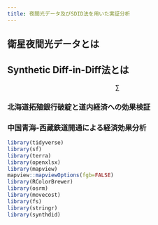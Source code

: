 ```yaml
---
title: 夜間光データ及びSDID法を用いた実証分析
---
```


## 衛星夜間光データとは



## Synthetic Diff-in-Diff法とは

$$
\sum
$$

### 北海道拓殖銀行破綻と道内経済への効果検証



### 中国青海-西蔵鉄道開通による経済効果分析

```r

library(tidyverse)
library(sf)
library(terra)
library(openxlsx)
library(mapview)
mapview::mapviewOptions(fgb=FALSE)
library(RColorBrewer)
library(osrm)
library(movecost)
library(fs)
library(stringr)
library(synthdid)

```
